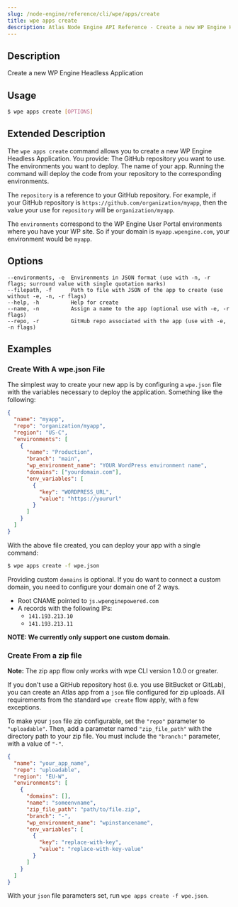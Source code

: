 ```yaml
---
slug: /node-engine/reference/cli/wpe/apps/create
title: wpe apps create
description: Atlas Node Engine API Reference - Create a new WP Engine Headless Application
---
```


## Description

Create a new WP Engine Headless Application

## Usage

```bash
$ wpe apps create [OPTIONS]
```

## Extended Description

The `wpe apps create` command allows you to create a new WP Engine Headless Application. You provide:
The GitHub repository you want to use.
The environments you want to deploy.
The name of your app.
Running the command will deploy the code from your repository to the corresponding environments.

The `repository` is a reference to your GitHub repository. For example, if your GitHub repository is `https://github.com/organization/myapp`, then the value your use for `repository` will be `organization/myapp`.

The `environments` correspond to the WP Engine User Portal environments where you have your WP site. So if your domain is `myapp.wpengine.com`, your environment would be `myapp`.

## Options

```
--environments, -e  Environments in JSON format (use with -n, -r flags; surround value with single quotation marks)
--filepath, -f      Path to file with JSON of the app to create (use without -e, -n, -r flags)
--help, -h          Help for create
--name, -n          Assign a name to the app (optional use with -e, -r flags)
--repo, -r          GitHub repo associated with the app (use with -e, -n flags)
```

## Examples

### Create With A wpe.json File

The simplest way to create your new app is by configuring a `wpe.json` file with the variables necessary to deploy the application. Something like the following:

```json
{
  "name": "myapp",
  "repo": "organization/myapp",
  "region": "US-C",
  "environments": [
    {
      "name": "Production",
      "branch": "main",
      "wp_environment_name": "YOUR WordPress environment name",
      "domains": ["yourdomain.com"],
      "env_variables": [
        {
          "key": "WORDPRESS_URL",
          "value": "https://yoururl"
        }
      ]
    }
  ]
}
```

With the above file created, you can deploy your app with a single command:

```bash
$ wpe apps create -f wpe.json
```

Providing custom `domains` is optional. If you do want to connect a custom domain, you need to configure your domain one of 2 ways.

- Root CNAME pointed to `js.wpenginepowered.com`
- A records with the following IPs:
  - `141.193.213.10`
  - `141.193.213.11`

**NOTE: We currently only support one custom domain.**

### Create From a zip file

**Note:** The zip app flow only works with wpe CLI version 1.0.0 or greater.

If you don't use a GitHub repository host (i.e. you use BitBucket or GitLab), you can create an Atlas app from a `json` file configured for zip uploads. All requirements from the standard `wpe create` flow apply, with a few exceptions.

To make your `json` file zip configurable, set the `"repo"` parameter to `"uploadable"`. Then, add a parameter named `"zip_file_path"` with the directory path to your zip file. You must include the `"branch:"` parameter, with a value of `"-"`.

```json
{
  "name": "your_app_name",
  "repo": "uploadable",
  "region": "EU-W",
  "environments": [
    {
      "domains": [],
      "name": "someenvname",
      "zip_file_path": "path/to/file.zip",
      "branch": "-",
      "wp_environment_name": "wpinstancename",
      "env_variables": [
        {
          "key": "replace-with-key",
          "value": "replace-with-key-value"
        }
      ]
    }
  ]
}
```

With your `json` file parameters set, run `wpe apps create -f wpe.json`.

##
